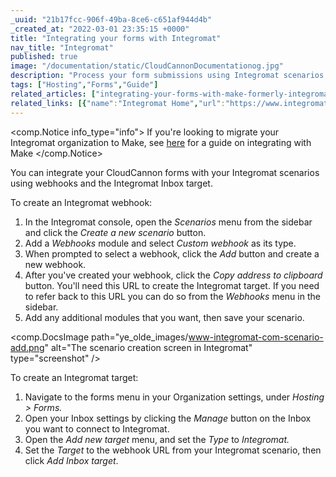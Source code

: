 ```yaml
---
_uuid: "21b17fcc-906f-49ba-8ce6-c651af944d4b"
_created_at: "2022-03-01 23:35:15 +0000"
title: "Integrating your forms with Integromat"
nav_title: "Integromat"
published: true
image: "/documentation/static/CloudCannonDocumentationog.jpg"
description: "Process your form submissions using Integromat scenarios."
tags: ["Hosting","Forms","Guide"]
related_articles: ["integrating-your-forms-with-make-formerly-integromat"]
related_links: [{"name":"Integromat Home","url":"https://www.integromat.com/"},{"name":"Integromat Documentation","url":"https://www.integromat.com/en/help/docs"},{"name":"Make Home","url":"https://www.make.com/"}]
---
```


<comp.Notice info_type="info">
  If you're looking to migrate your Integromat organization to Make, see [here](/documentation/articles/integrating-your-forms-with-make-formerly-integromat/) for a guide on integrating with Make
</comp.Notice>

You can integrate your CloudCannon forms with your Integromat scenarios using webhooks and the Integromat Inbox target.

To create an Integromat webhook:

1. In the Integromat console, open the *Scenarios* menu from the sidebar and click the *Create a new scenario* button.
2. Add a *Webhooks* module and select *Custom webhook* as its type.
3. When prompted to select a webhook, click the *Add* button and create a new webhook.
4. After you've created your webhook, click the *Copy address to clipboard* button. You'll need this URL to create the Integromat target. If you need to refer back to this URL you can do so from the *Webhooks* menu in the sidebar.
5. Add any additional modules that you want, then save your scenario.

<comp.DocsImage path="ye_olde_images/www-integromat-com-scenario-add.png" alt="The scenario creation screen in Integromat" type="screenshot" />

To create an Integromat target:

1. Navigate to the forms menu in your Organization settings, under *Hosting &gt; Forms.*
2. Open your Inbox settings by clicking the *Manage* button on the Inbox you want to connect to Integromat.
3. Open the *Add new target* menu, and set the *Type* to *Integromat.*
4. Set the *Target* to the webhook URL from your Integromat scenario, then click *Add Inbox target*.
